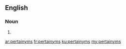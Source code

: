 ==English==

===Noun===
{{head|en|noun plural form}}

# {{plural of|pertainym|lang=en}}

[[ar:pertainyms]]
[[fr:pertainyms]]
[[ku:pertainyms]]
[[my:pertainyms]]